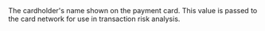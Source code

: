 
<ParamField body="CardHolderName" type="string">
    <MaxLength45Characters/>
    The cardholder's name shown on the payment card. This value is passed to the card network for use in transaction risk analysis. 
</ParamField>